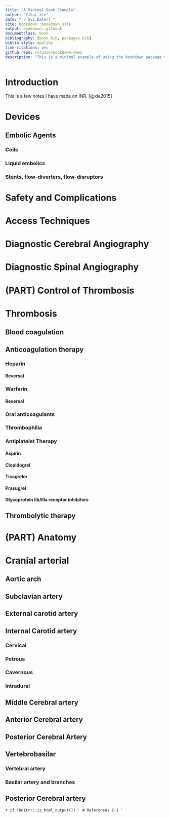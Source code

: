 ```yaml
--- 
title: "A Minimal Book Example"
author: "Yihui Xie"
date: "`r Sys.Date()`"
site: bookdown::bookdown_site
output: bookdown::gitbook
documentclass: book
bibliography: [book.bib, packages.bib]
biblio-style: apalike
link-citations: yes
github-repo: rstudio/bookdown-demo
description: "This is a minimal example of using the bookdown package to write a book. The output format for this example is bookdown::gitbook."
---
```



# Introduction

This is a few notes I have made on INR. [@xie2015]

# Devices

## Embolic Agents


### Coils
### Liquid embolics
### Stents, flow-diverters, flow-disruptors




# Safety and Complications


# Access Techniques

# Diagnostic Cerebral Angiography

# Diagnostic Spinal Angiography

# (PART) Control of Thrombosis {-} 


# Thrombosis

## Blood coagulation

## Anticoagulation therapy
### Heparin
#### Reversal
### Warfarin
#### Reversal
### Oral anticoagulants
### Thrombophilia
### Antiplatelet Therapy

#### Aspirin
#### Clopidogrel
#### Ticagrelor
#### Prasugrel
#### Glycoprotein Iib/IIIa receptor inhibitors
			
## Thrombolytic therapy

# (PART) Anatomy {-} 

# Cranial arterial
## Aortic arch
## Subclavian artery
## External carotid artery
## Internal Carotid artery
### Cervical
### Petrous
### Cavernous
### Intradural
## Middle Cerebral artery
## Anterior Cerebral artery
## Posterior Cerebral Artery
## Vertebrobasilar
### Vertebral artery
### Basilar artery and branches
## Posterior Cerebral artery
			
<!-- 			
# Cranial Anastomoses

[See Krings/Byrnes]
			
# Cranial Venous
## Extracranial veins
### Scalp
### Face and neck
## Intracranial
### Diploic
### Emissary
### Meningeal
### Dural
## Cerebral
### Cortical
### Medullary
### Pisterior fossa
				
# Spinal Vascular Anatomy
## Supply
### Radicular
### Anterior radiculomedullary
### Posterior radiculomedullary
### ASA
### PSA
## Intrinsic/medullary
### Sulcal
### Perforator arteries of the spinal cord
## Extradural multimetameric Spinal Arteries
### Cervical
### Thoracic
### Lumbar
### Sacral 
## Venous drainage
### Veins of the cord
### Epidural venous plexus
### External vertebral plexus

# (PART) Vascular Disease {.unnumbered}

# Treatment of Vascular Disease

# Subarachnoid haemorrhage

## Epidemiology

## Acute effects

## Grading of patients

## Types

### Perimesencephalic

### RCVS

## Complications

### Vasospasm

### Long-term

## Management

### Medical

### Intra-arterial chemical

### Angioplasty

# Intracranial aneurysms

## Introduction

Aneurysms may be considered as manifestations of multiple disease processes, rather than as a single disease. This distinction may be helpful as it helps understand management of different aneurysms. 

_Traumatic_ aneurysms occur after sudden force. They often present in a delayed fashion with haemorrhage days or weeks after the initial event. The aneurysm may be a pseudoaneurysm. Citation [@knitr2014].

_

### Location

### Causes

### Histopathology

#### Small unruptured

#### Large/giant

-   Partially thrombosed aneurysms:

    -   Can be chronic dissection OR
    -   Vasa Vasorum bleeding

#### Ruptured

#### Fusiform

#### Dissecting

-   Dissection can result in:

    -   Vessel occlusion
    -   Rupture outside: SAH, false aneurysm
    -   Reopen inside: emboli

#### Blister

### Epidemiology

#### Prevalence

#### Risk of aneurysm rupture

## Diagnosis

## When to treat

## Basic principles of treatment

### Baloon

### Stent

## Specific aneurysms:

### Basilar tip

### ACOM

### PCOM

### MCA

## Complications

# Stroke

## Imaging

## Indications for thrombectomy

## Anaesthesia

## Thrombolystics?

## Techniques

### Aspiration

### Stent retrieval

## Acute carotid stenting

## Acute intracranial stenting

## Tandem occlusion

## Distal thombectomy M2+

## Posterior circulation

## Venous system

## Complications of thrombectomy

## Postoperative care

# Atherosclerotic Disease

## Carotid stenosis

### Pathology

### Medical and surgical treatment

### Endovascular treatment

#### Indications

#### Angioplasty

#### Stenting

## Intracranial artery stenosis

### Pathology

### Medical and surgical treatment

### Endovascular treatment

# Vascular Malformations

## Definitions

## Epidemiology

## Classifications

## Capillary telangiectasia

## Developmental venos anomaly

## Cavernous malformations

## Cerebral Arteriovenous Malformation

# Cranial Dural Vascular Malformations

## Definitions

## Aetiology

## Epidemiology

## Classification

## Clinical presentation

### Risk of haemorrhage

### Risk of progression

### Imaging

## Management

### Indications

### Techniques

# Spinal Vascular Malformations

## Epidemiology

## Classifications

## Spinal dural arteriovenous fistula

### Aetiology

### Presentation

### Imaging

### Endovascular treatment

## Intradural perimedullary fistula

### Aetiology

### Presentation and natural history

### Imaging

### Treatment

## Spinal aneurysms

## Metameric syndromes

## Cavernous malformations

# Carotid Cavernous Fistula

## Definitions

## Aetiology

## Anatomy of the cavernous sinus

## Treatment

# Epistaxis

## Causes

## Vascular anatomy

## Indications

## Technique

### Preliminary angiography

### IMA embolisation

### Additional pedicles

### Post-procedure

### Complications

# Extracranial vascular lesions

## Classification

## Childhood haemangioma

### Pathology

### Presentation

### Natural history

### Imgaing

### Management

## Adult

## Vascular malformations

### Capillary

### Lymphatic

### Venous vascular

### AVM

### Sinus pericranii

# Intracranial tumours

## General description

## Meningioma

### Pathology

### Indications

### Aims

### Risks and benefits

### Techniques

### Post-procedure

## Juvenile nasopharyngeal angiofibroma

### Pathology

### Indications

### Aims

### Risks and benefits

### Techniques

### Post-procedure

# Spinal tumours

### Vertebral haemangiomas

### Aneurysmal Bone Cysts

### Malignant spinal tumours

# Paragangliomas

### Pathology

### Indications

### Aims

### Risks and benefits

### Techniques

### Post-procedure

# MMA procedures

## Indications

## Techniques

## Complications

# Venous stenting procedures

## Indications

## Techniques

# Complications

-->

`r if (knitr:::is_html_output()) '
# References {-}
'`


